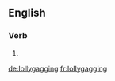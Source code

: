 ==English==

===Verb===
{{head|en|present participle}}

# {{present participle of|lollygag|lang=en}}

[[de:lollygagging]]
[[fr:lollygagging]]